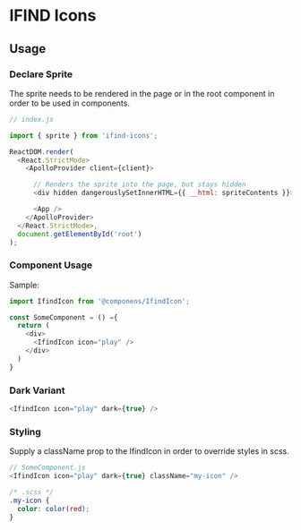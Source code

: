 
# IFIND Icons

## Usage

### Declare Sprite

The sprite needs to be rendered in the page or in the root component in order to be used in components.
```js
// index.js

import { sprite } from 'ifind-icons';

ReactDOM.render(
  <React.StrictMode>
    <ApolloProvider client={client}>

      // Renders the sprite into the page, but stays hidden
      <div hidden dangerouslySetInnerHTML={{ __html: spriteContents }}></div>

      <App />
    </ApolloProvider>
  </React.StrictMode>,
  document.getElementById('root')
);
```

### Component Usage

Sample:
```js
import IfindIcon from '@componens/IfindIcon';

const SomeComponent = () ={
  return (
    <div>
      <IfindIcon icon="play" />
    </div>
  )
}
```

### Dark Variant
```js
<IfindIcon icon="play" dark={true} />
```

### Styling
Supply a className prop to the IfindIcon in order to override styles in scss.
```js
// SomeComponent.js
<IfindIcon icon="play" dark={true} className="my-icon" />
```
```css
/* .scss */
.my-icon {
  color: color(red);
}
```